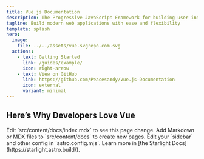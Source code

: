 ```yaml
---
title: Vue.js Documentation
description: The Progressive JavaScript Framework for building user interfaces
tagline: Build modern web applications with ease and flexibility
template: splash
hero:
  image:
    file: ../../assets/vue-svgrepo-com.svg
  actions:
    - text: Getting Started
      link: /guides/example/
      icon: right-arrow
    - text: View on GitHub
      link: https://github.com/Peacesandy/Vue.js-Documentation
      icon: external
      variant: minimal
---
```



## Here’s Why Developers Love Vue

<CardGrid stagger>
	<Card title='Approchable' icon='pencil'>
		Edit `src/content/docs/index.mdx` to see this page change.
	</Card>
	<Card title='Performant' icon='add-document'>
		Add Markdown or MDX files to `src/content/docs` to create new pages.
	</Card>
	<Card title='Versatile' icon='setting'>
		Edit your `sidebar` and other config in `astro.config.mjs`.
	</Card>
	<Card title='Seamless' icon='open-book'>
		Learn more in [the Starlight Docs](https://starlight.astro.build/).
	</Card>
</CardGrid>
